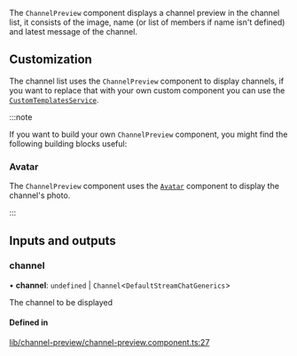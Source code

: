 The `ChannelPreview` component displays a channel preview in the channel list, it consists of the image, name (or list of members if name isn't defined) and latest message of the channel.

## Customization

The channel list uses the `ChannelPreview` component to display channels, if you want to replace that with your own custom component you can use the [`CustomTemplatesService`](../services/CustomTemplatesService.mdx/#channelpreviewtemplate).

:::note

If you want to build your own `ChannelPreview` component, you might find the following building blocks useful:

### Avatar

The `ChannelPreview` component uses the [`Avatar`](./AvatarComponent.mdx) component to display the channel's photo.

:::

[//]: # "Start of generated content"
## Inputs and outputs 


### channel

• **channel**: `undefined` \| `Channel`<`DefaultStreamChatGenerics`\>

The channel to be displayed

#### Defined in

[lib/channel-preview/channel-preview.component.ts:27](https://github.com/GetStream/stream-chat-angular/blob/be5db36/projects/stream-chat-angular/src/lib/channel-preview/channel-preview.component.ts#L27)

[//]: # "End of generated content"
